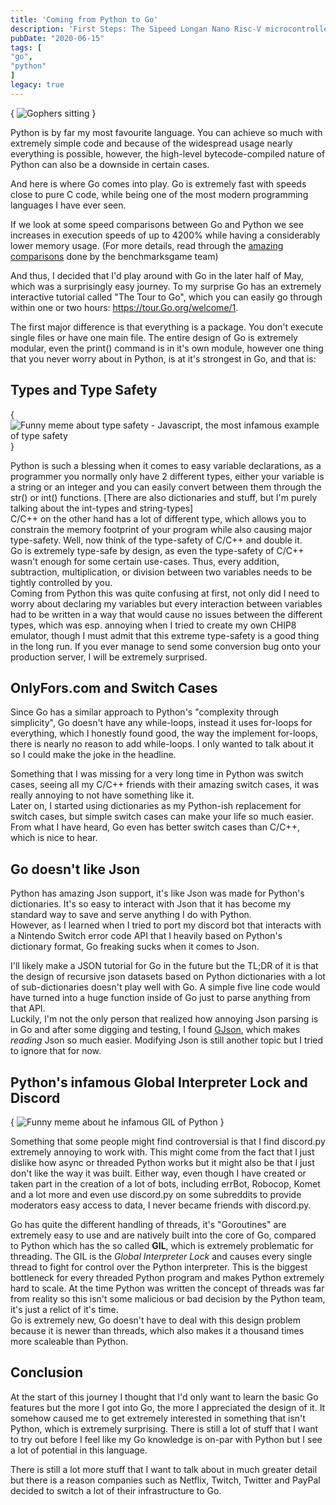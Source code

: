 ```yaml
---
title: 'Coming from Python to Go'
description: 'First Steps: The Sipeed Longan Nano Risc-V microcontroller and Rust'
pubDate: "2020-06-15"
tags: [
"go",
"python"
]
legacy: true
---
```




{
    <Image src={gopher} alt="Gophers sitting"/>
}

Python is by far my most favourite language. You can achieve so much with extremely simple code and because of the widespread usage nearly everything is possible, however, the high-level bytecode-compiled nature of Python can also be a downside in certain cases.

And here is where Go comes into play. Go is extremely fast with speeds close to pure C code, while being one of the most modern programming languages I have ever seen.  

If we look at some speed comparisons between Go and Python we see increases in execution speeds of up to 4200% while having a considerably lower memory usage. (For more details, read through the [amazing comparisons](https://benchmarksgame-team.pages.debian.net/benchmarksgame/fastest/go-python3.html) done by the benchmarksgame team)

And thus, I decided that I'd play around with Go in the later half of May, which was a surprisingly easy journey. To my surprise Go has an extremely interactive tutorial called "The Tour to Go", which you can easily go through within one or two hours: https://tour.Go.org/welcome/1.  

The first major difference is that everything is a package. You don't execute single files or have one main file. The entire design of Go is extremely modular, even the print() command is in it's own module, however one thing that you never worry about in Python, is at it's strongest in Go, and that is:

## Types and Type Safety

{
    <Image src={memejs} alt="Funny meme about type safety - Javascript, the most infamous example of type safety"/>
}

Python is such a blessing when it comes to easy variable declarations, as a programmer you normally only have 2 different types, either your variable is a string or an integer and you can easily convert between them through the str() or int() functions. [There are also dictionaries and stuff, but I'm purely talking about the int-types and string-types]   
C/C++ on the other hand has a lot of different type, which allows you to constrain the memory footprint of your program while also causing major type-safety. Well, now think of the type-safety of C/C++ and double it.  
Go is extremely type-safe by design, as even the type-safety of C/C++ wasn't enough for some certain use-cases. Thus, every addition, subtraction, multiplication, or division between two variables needs to be tightly controlled by you.  
Coming from Python this was quite confusing at first, not only did I need to worry about declaring my variables but every interaction between variables had to be written in a way that would cause no issues between the different types, which was esp. annoying when I tried to create my own CHIP8 emulator, though I must admit that this extreme type-safety is a good thing in the long run. If you ever manage to send some conversion bug onto your production server, I will be extremely surprised.  

## OnlyFors.com and Switch Cases

Since Go has a similar approach to Python's "complexity through simplicity", Go doesn't have any while-loops, instead it uses for-loops for everything, which I honestly found good, the way the implement for-loops, there is nearly no reason to add while-loops. I only wanted to talk about it so I could make the joke in the headline.  

Something that I was missing for a very long time in Python was switch cases, seeing all my C/C++ friends with their amazing switch cases, it was really annoying to not have something like it.  
Later on, I started using dictionaries as my Python-ish replacement for switch cases, but simple switch cases can make your life so much easier. From what I have heard, Go even has better switch cases than C/C++, which is nice to hear.

## Go doesn't like Json

Python has amazing Json support, it's like Json was made for Python's dictionaries. It's so easy to interact with Json that it has become my standard way to save and serve anything I do with Python.  
However, as I learned when I tried to port my discord bot that interacts with a Nintendo Switch error code API that I heavily based on Python's dictionary format, Go freaking sucks when it comes to Json.  

I'll likely make a JSON tutorial for Go in the future but the TL;DR of it is that the design of recursive json datasets based on Python dictionaries with a lot of sub-dictionaries doesn't play well with Go. A simple five line code would have turned into a huge function inside of Go just to parse anything from that API.  
Luckily, I'm not the only person that realized how annoying Json parsing is in Go and after some digging and testing, I found [GJson](https://github.com/tidwall/gjson), which makes *reading* Json so much easier. Modifying Json is still another topic but I tried to ignore that for now.

## Python's infamous Global Interpreter Lock and Discord

{
    <Image src={memegil} alt="Funny meme about he infamous GIL of Python"/>
}

Something that some people might find controversial is that I find discord.py extremely annoying to work with. This might come from the fact that I just dislike how async or threaded Python works but it might also be that I just don't like the way it was built. Either way, even though I have created or taken part in the creation of a lot of bots, including errBot, Robocop, Komet and a lot more and even use discord.py on some subreddits to provide moderators easy access to data, I never became friends with discord.py.

Go has quite the different handling of threads, it's "Goroutines" are extremely easy to use and are natively built into the core of Go, compared to Python which has the so called **GIL**, which is extremely problematic for threading. The GIL is the *Global Interpreter Lock* and causes every single thread to fight for control over the Python interpreter. This is the biggest bottleneck for every threaded Python program and makes Python extremely hard to scale. At the time Python was written the concept of threads was far from reality so this isn't some malicious or bad decision by the Python team, it's just a relict of it's time.  
Go is extremely new, Go doesn't have to deal with this design problem because it is newer than threads, which also makes it a thousand times more scaleable than Python.

## Conclusion

At the start of this journey I thought that I'd only want to learn the basic Go features but the more I got into Go, the more I appreciated the design of it. It somehow caused me to get extremely interested in something that isn't Python, which is extremely surprising. There is still a lot of stuff that I want to try out before I feel like my Go knowledge is on-par with Python but I see a lot of potential in this language.  

There is still a lot more stuff that I want to talk about in much greater detail but there is a reason companies such as Netflix, Twitch, Twitter and PayPal decided to switch a lot of their infrastructure to Go.